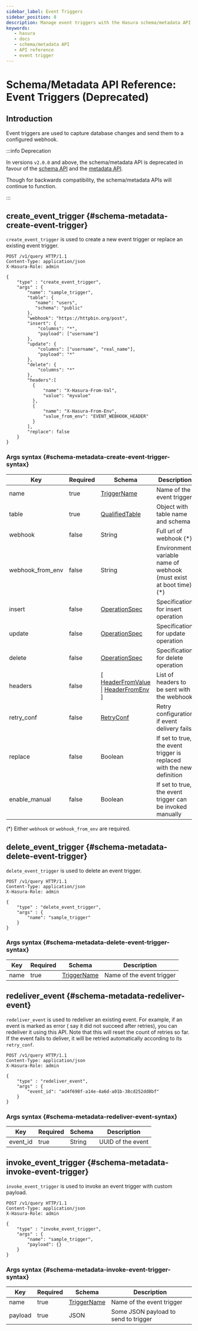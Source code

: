 ```yaml
---
sidebar_label: Event Triggers
sidebar_position: 8 
description: Manage event triggers with the Hasura schema/metadata API
keywords:
   - hasura
   - docs
   - schema/metadata API
   - API reference
   - event trigger
---
```


# Schema/Metadata API Reference: Event Triggers (Deprecated)

## Introduction

Event triggers are used to capture database changes and send them to a
configured webhook.

:::info Deprecation

In versions `v2.0.0` and above, the schema/metadata API is deprecated in
favour of the [schema API](/graphql/core/api-reference/schema-api/index.mdx) and the
[metadata API](/graphql/core/api-reference/metadata-api/index.mdx).

Though for backwards compatibility, the schema/metadata APIs will
continue to function.

:::

## create_event_trigger {#schema-metadata-create-event-trigger}

`create_event_trigger` is used to create a new event trigger or replace
an existing event trigger.

```http
POST /v1/query HTTP/1.1
Content-Type: application/json
X-Hasura-Role: admin

{
    "type" : "create_event_trigger",
    "args" : {
        "name": "sample_trigger",
        "table": {
           "name": "users",
           "schema": "public"
        },
        "webhook": "https://httpbin.org/post",
        "insert": {
            "columns": "*",
            "payload": ["username"]
        },
        "update": {
            "columns": ["username", "real_name"],
            "payload": "*"
        },
        "delete": {
            "columns": "*"
        },
        "headers":[
          {
              "name": "X-Hasura-From-Val",
              "value": "myvalue"
          },
          {
              "name": "X-Hasura-From-Env",
              "value_from_env": "EVENT_WEBHOOK_HEADER"
          }
        ],
        "replace": false
    }
}
```

### Args syntax {#schema-metadata-create-event-trigger-syntax}

| Key              | Required | Schema                                                                                                                                                              | Description                                                           |
|------------------|----------|---------------------------------------------------------------------------------------------------------------------------------------------------------------------|-----------------------------------------------------------------------|
| name             | true     | [TriggerName](/graphql/core/api-reference/syntax-defs.mdx#triggername)                                                                                              | Name of the event trigger                                             |
| table            | true     | [QualifiedTable](/graphql/core/api-reference/syntax-defs.mdx#qualifiedtable)                                                                                        | Object with table name and schema                                     |
| webhook          | false    | String                                                                                                                                                              | Full url of webhook (\*)                                              |
| webhook_from_env | false    | String                                                                                                                                                              | Environment variable name of webhook (must exist at boot time) (\*)   |
| insert           | false    | [OperationSpec](/graphql/core/api-reference/syntax-defs.mdx#operationspec)                                                                                          | Specification for insert operation                                    |
| update           | false    | [OperationSpec](/graphql/core/api-reference/syntax-defs.mdx#operationspec)                                                                                          | Specification for update operation                                    |
| delete           | false    | [OperationSpec](/graphql/core/api-reference/syntax-defs.mdx#operationspec)                                                                                          | Specification for delete operation                                    |
| headers          | false    | \[ [HeaderFromValue](/graphql/core/api-reference/syntax-defs.mdx#headerfromvalue) \| [HeaderFromEnv](/graphql/core/api-reference/syntax-defs.mdx#headerfromenv) \]  | List of headers to be sent with the webhook                           |
| retry_conf       | false    | [RetryConf](/graphql/core/api-reference/syntax-defs.mdx#retryconf)                                                                                                  | Retry configuration if event delivery fails                           |
| replace          | false    | Boolean                                                                                                                                                             | If set to true, the event trigger is replaced with the new definition |
| enable_manual    | false    | Boolean                                                                                                                                                             | If set to true, the event trigger can be invoked manually             |

(\*) Either `webhook` or `webhook_from_env` are required.

## delete_event_trigger {#schema-metadata-delete-event-trigger}

`delete_event_trigger` is used to delete an event trigger.

```http
POST /v1/query HTTP/1.1
Content-Type: application/json
X-Hasura-Role: admin

{
    "type" : "delete_event_trigger",
    "args" : {
        "name": "sample_trigger"
    }
}
```

### Args syntax {#schema-metadata-delete-event-trigger-syntax}

| Key  | Required | Schema                                                                 | Description               |
|------|----------|------------------------------------------------------------------------|---------------------------|
| name | true     | [TriggerName](/graphql/core/api-reference/syntax-defs.mdx#triggername) | Name of the event trigger |

## redeliver_event {#schema-metadata-redeliver-event}

`redeliver_event` is used to redeliver an existing event. For example,
if an event is marked as error ( say it did not succeed after retries),
you can redeliver it using this API. Note that this will reset the count
of retries so far. If the event fails to deliver, it will be retried
automatically according to its `retry_conf`.

```http
POST /v1/query HTTP/1.1
Content-Type: application/json
X-Hasura-Role: admin

{
    "type" : "redeliver_event",
    "args" : {
        "event_id": "ad4f698f-a14e-4a6d-a01b-38cd252dd8bf"
    }
}
```

### Args syntax {#schema-metadata-redeliver-event-syntax}

| Key      | Required | Schema | Description       |
|----------|----------|--------|-------------------|
| event_id | true     | String | UUID of the event |

## invoke_event_trigger {#schema-metadata-invoke-event-trigger}

`invoke_event_trigger` is used to invoke an event trigger with custom payload.

```http
POST /v1/query HTTP/1.1
Content-Type: application/json
X-Hasura-Role: admin

{
    "type" : "invoke_event_trigger",
    "args" : {
        "name": "sample_trigger",
        "payload": {}
    }
}
```

### Args syntax {#schema-metadata-invoke-event-trigger-syntax}

| Key     | Required | Schema                                                                 | Description                          |
|---------|----------|------------------------------------------------------------------------|--------------------------------------|
| name    | true     | [TriggerName](/graphql/core/api-reference/syntax-defs.mdx#triggername) | Name of the event trigger            |
| payload | true     | JSON                                                                   | Some JSON payload to send to trigger |
